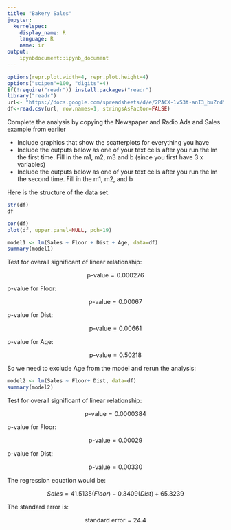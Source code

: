 ```yaml
---
title: "Bakery Sales"
jupyter:
  kernelspec:
    display_name: R
    language: R
    name: ir
output:
    ipynbdocument::ipynb_document
---
```


```r
options(repr.plot.width=4, repr.plot.height=4)
options("scipen"=100, "digits"=4)
if(!require("readr")) install.packages("readr")
library("readr")
url<- "https://docs.google.com/spreadsheets/d/e/2PACX-1vS3t-anI3_buZrdM_AnbXT9HUssfzBbiC9on_3C4G5gZMQay3sbZ3SwEHKyTIZaer4J96DZoBZdvl_i/pub?gid=0&single=true&output=csv"
df<-read.csv(url, row.names=1, stringsAsFactor=FALSE)
```

Complete the analysis by copying the Newspaper and Radio Ads and Sales example from earlier

- Include graphics that show the scatterplots for everything you have
- Include the outputs below as one of your text cells after you run the lm the first time. Fill in the m1, m2, m3 and b (since you first have 3 x variables)
- Include the outputs below as one of your text cells after you run the lm the second time. Fill in the m1, m2, and b

Here is the structure of the data set.

```r
str(df)
df
```

```r
cor(df)
plot(df, upper.panel=NULL, pch=19)
```

```r
model1 <- lm(Sales ~ Floor + Dist + Age, data=df)
summary(model1)
```

Test for overall significant of linear relationship:

$$ \text{p-value} = 0.000276 $$

p-value for Floor:

$$ \text{p-value} = 0.00067 $$

p-value for Dist:

$$ \text{p-value} = 0.00661 $$

p-value for Age:

$$ \text{p-value} = 0.50218 $$

So we need to exclude Age from the model and rerun the analysis:

```r
model2 <- lm(Sales ~ Floor+ Dist, data=df)
summary(model2)
```

Test for overall significant of linear relationship:

$$ \text{p-value} = 0.0000384 $$

p-value for Floor:

$$ \text{p-value} = 0.00029 $$ 

p-value for Dist:

$$ \text{p-value} = 0.00330 $$ 

The regression equation would be:

$$ Sales = 41.5135(Floor) -0.3409(Dist) + 65.3239 $$   
    
The standard error is:

$$ \text{standard error} = 24.4 $$ 


